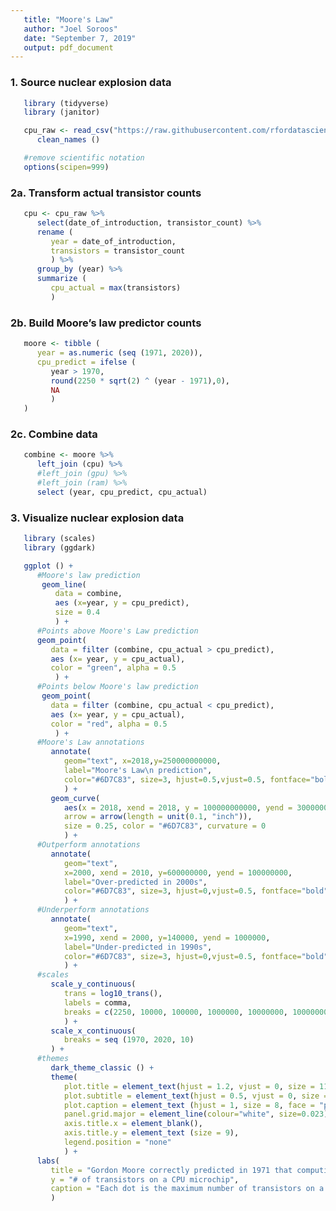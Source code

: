 ```yaml
---
   title: "Moore's Law"
   author: "Joel Soroos"
   date: "September 7, 2019"
   output: pdf_document
---
```



### 1. Source nuclear explosion data
```r

   library (tidyverse)
   library (janitor) 

   cpu_raw <- read_csv("https://raw.githubusercontent.com/rfordatascience/tidytuesday/master/data/2019/2019-09-03/cpu.csv") %>%
      clean_names ()

   #remove scientific notation 
   options(scipen=999)
```
   

### 2a.  Transform actual transistor counts
```r

   cpu <- cpu_raw %>%
      select(date_of_introduction, transistor_count) %>%
      rename (
         year = date_of_introduction,
         transistors = transistor_count
         ) %>%
      group_by (year) %>%
      summarize (
         cpu_actual = max(transistors)
         )
```


### 2b.  Build Moore's law predictor counts
```r

   moore <- tibble (
      year = as.numeric (seq (1971, 2020)),
      cpu_predict = ifelse (
         year > 1970, 
         round(2250 * sqrt(2) ^ (year - 1971),0),
         NA
         )
   )
```


### 2c.  Combine data
```r
   
   combine <- moore %>%
      left_join (cpu) %>%
      #left_join (gpu) %>%
      #left_join (ram) %>%
      select (year, cpu_predict, cpu_actual)

```


### 3. Visualize nuclear explosion data
```r

   library (scales)
   library (ggdark)

   ggplot () +
      #Moore's law prediction
       geom_line(
          data = combine,
          aes (x=year, y = cpu_predict),
          size = 0.4
          ) + 
      #Points above Moore's Law prediction
      geom_point(
         data = filter (combine, cpu_actual > cpu_predict),
         aes (x= year, y = cpu_actual),
         color = "green", alpha = 0.5
          ) +
      #Points below Moore's law prediction
       geom_point(
         data = filter (combine, cpu_actual < cpu_predict),
         aes (x= year, y = cpu_actual),
         color = "red", alpha = 0.5
          ) +
      #Moore's Law annotations
         annotate(
            geom="text", x=2018,y=250000000000,
            label="Moore's Law\n prediction", 
            color="#6D7C83", size=3, hjust=0.5,vjust=0.5, fontface="bold"
            ) +
         geom_curve(
            aes(x = 2018, xend = 2018, y = 100000000000, yend = 30000000000),
            arrow = arrow(length = unit(0.1, "inch")),
            size = 0.25, color = "#6D7C83", curvature = 0  
            ) +
      #Outperform annotations
         annotate(
            geom="text", 
            x=2000, xend = 2010, y=600000000, yend = 100000000,
            label="Over-predicted in 2000s", 
            color="#6D7C83", size=3, hjust=0,vjust=0.5, fontface="bold", angle = 25
            ) +
      #Underperform annotations
         annotate(
            geom="text", 
            x=1990, xend = 2000, y=140000, yend = 1000000,
            label="Under-predicted in 1990s", 
            color="#6D7C83", size=3, hjust=0,vjust=0.5, fontface="bold", angle = 25
            ) +
      #scales
         scale_y_continuous(
            trans = log10_trans(),
            labels = comma,
            breaks = c(2250, 10000, 100000, 1000000, 10000000, 100000000, 1000000000, 10000000000, 100000000000)
            ) +
         scale_x_continuous(
            breaks = seq (1970, 2020, 10)
         ) +
      #themes
         dark_theme_classic () +
         theme(
            plot.title = element_text(hjust = 1.2, vjust = 0, size = 11.1, face = "bold", margin = margin (0,0,30,0)),
            plot.subtitle = element_text(hjust = 0.5, vjust = 0, size = 9, face = "bold", margin = margin (0,0,30,0)),
            plot.caption = element_text (hjust = 1, size = 8, face = "plain", margin = margin (20,0,0,0)),
            panel.grid.major = element_line(colour="white", size=0.023),
            axis.title.x = element_blank(),
            axis.title.y = element_text (size = 9),
            legend.position = "none"
            ) +
      labs(
         title = "Gordon Moore correctly predicted in 1971 that computing power would double every 2 years.",
         y = "# of transistors on a CPU microchip",
         caption = "Each dot is the maximum number of transistors on a CPU microchip released that year.  Green (red) is above (below) Moore's predicition.\nSource: Wikipedia via R4DS Tidy Tuesday  |  Visualization: Joel Soroos @soroosj"
         ) 
```

